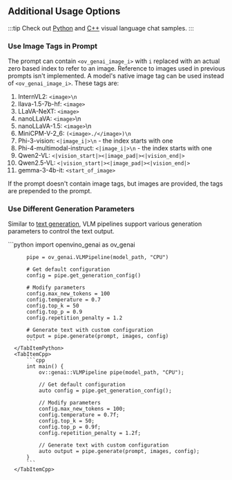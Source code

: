 
## Additional Usage Options

:::tip
Check out [Python](https://github.com/openvinotoolkit/openvino.genai/tree/master/samples/python/visual_language_chat) and [C++](https://github.com/openvinotoolkit/openvino.genai/tree/master/samples/cpp/visual_language_chat) visual language chat samples.
:::

### Use Image Tags in Prompt

The prompt can contain `<ov_genai_image_i>` with `i` replaced with an actual zero based index to refer to an image. Reference to images used in previous prompts isn't implemented. A model's native image tag can be used instead of `<ov_genai_image_i>`. These tags are:
1. InternVL2: `<image>\n`
2. llava-1.5-7b-hf: `<image>`
3. LLaVA-NeXT: `<image>`
4. nanoLLaVA: `<image>`\n
5. nanoLLaVA-1.5: `<image>`\n
6. MiniCPM-V-2_6: `(<image>./</image>)\n`
7. Phi-3-vision: `<|image_i|>\n` - the index starts with one
8. Phi-4-multimodal-instruct: `<|image_i|>\n` - the index starts with one
9. Qwen2-VL: `<|vision_start|><|image_pad|><|vision_end|>`
10. Qwen2.5-VL: `<|vision_start|><|image_pad|><|vision_end|>`
11. gemma-3-4b-it: `<start_of_image>`

If the prompt doesn't contain image tags, but images are provided, the tags are prepended to the prompt.

### Use Different Generation Parameters

Similar to [text generation](/docs/use-cases/text-generation/#use-different-generation-parameters), VLM pipelines support various generation parameters to control the text output.

<GenerationConfigurationWorkflow />

<BasicGenerationConfiguration>
  <LanguageTabs>
      <TabItemPython>
          ```python
          import openvino_genai as ov_genai

          pipe = ov_genai.VLMPipeline(model_path, "CPU")

          # Get default configuration
          config = pipe.get_generation_config()

          # Modify parameters
          config.max_new_tokens = 100
          config.temperature = 0.7
          config.top_k = 50
          config.top_p = 0.9
          config.repetition_penalty = 1.2

          # Generate text with custom configuration
          output = pipe.generate(prompt, images, config)
          ```
      </TabItemPython>
      <TabItemCpp>
          ```cpp
          int main() {
              ov::genai::VLMPipeline pipe(model_path, "CPU");

              // Get default configuration
              auto config = pipe.get_generation_config();

              // Modify parameters
              config.max_new_tokens = 100;
              config.temperature = 0.7f;
              config.top_k = 50;
              config.top_p = 0.9f;
              config.repetition_penalty = 1.2f;

              // Generate text with custom configuration
              auto output = pipe.generate(prompt, images, config);
          }
          ```
      </TabItemCpp>
  </LanguageTabs>
</BasicGenerationConfiguration>

<ChatScenario />

<Streaming />
